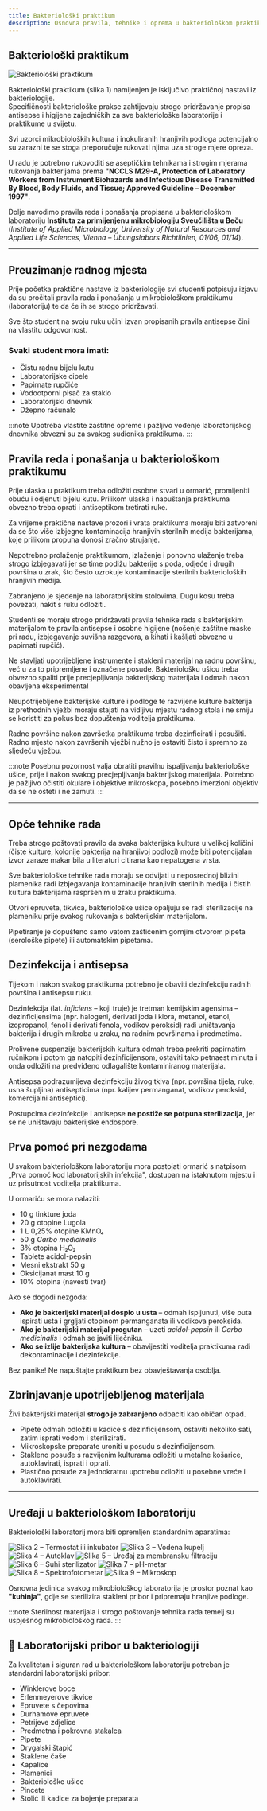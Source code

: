 ```yaml
---
title: Bakteriološki praktikum
description: Osnovna pravila, tehnike i oprema u bakteriološkom praktikumu
---
```


## Bakteriološki praktikum

<img src="/images/slika1.jpg" alt="Bakteriološki praktikum" className="hover-zoom" />

Bakteriološki praktikum (slika 1) namijenjen je isključivo praktičnoj nastavi iz bakteriologije.  
Specifičnosti bakteriološke prakse zahtijevaju strogo pridržavanje propisa antisepse i higijene zajedničkih za sve bakteriološke laboratorije i praktikume u svijetu.

Svi uzorci mikrobioloških kultura i inokuliranih hranjivih podloga potencijalno su zarazni te se stoga preporučuje rukovati njima uza stroge mjere opreza.

U radu je potrebno rukovoditi se aseptičkim tehnikama i strogim mjerama rukovanja bakterijama prema **"NCCLS M29-A, Protection of Laboratory Workers from Instrument Biohazards and Infectious Disease Transmitted By Blood, Body Fluids, and Tissue; Approved Guideline – December 1997"**.

Dolje navodimo pravila reda i ponašanja propisana u bakteriološkom laboratoriju **Instituta za primijenjenu mikrobiologiju Sveučilišta u Beču**  
(*Institute of Applied Microbiology, University of Natural Resources and Applied Life Sciences, Vienna – Übungslabors Richtlinien, 01/06, 01/14*).

---

## Preuzimanje radnog mjesta

Prije početka praktične nastave iz bakteriologije svi studenti potpisuju izjavu da su pročitali pravila rada i ponašanja u mikrobiološkom praktikumu (laboratoriju) te da će ih se strogo pridržavati.

Sve što student na svoju ruku učini izvan propisanih pravila antisepse čini na vlastitu odgovornost.

### Svaki student mora imati:

- Čistu radnu bijelu kutu  
- Laboratorijske cipele  
- Papirnate rupčiće  
- Vodootporni pisač za staklo  
- Laboratorijski dnevnik  
- Džepno računalo  

:::note
Upotreba vlastite zaštitne opreme i pažljivo vođenje laboratorijskog dnevnika obvezni su za svakog sudionika praktikuma.
:::

## Pravila reda i ponašanja u bakteriološkom praktikumu

Prije ulaska u praktikum treba odložiti osobne stvari u ormarić, promijeniti obuću i odjenuti bijelu kutu. Prilikom ulaska i napuštanja praktikuma obvezno treba oprati i antiseptikom tretirati ruke.

Za vrijeme praktične nastave prozori i vrata praktikuma moraju biti zatvoreni da se što više izbjegne kontaminacija hranjivih sterilnih medija bakterijama, koje prilikom propuha donosi zračno strujanje.

Nepotrebno prolaženje praktikumom, izlaženje i ponovno ulaženje treba strogo izbjegavati jer se time podižu bakterije s poda, odjeće i drugih površina u zrak, što često uzrokuje kontaminacije sterilnih bakterioloških hranjivih medija.

Zabranjeno je sjedenje na laboratorijskim stolovima. Dugu kosu treba povezati, nakit s ruku odložiti.

Studenti se moraju strogo pridržavati pravila tehnike rada s bakterijskim materijalom te pravila antisepse i osobne higijene (nošenje zaštitne maske pri radu, izbjegavanje suvišna razgovora, a kihati i kašljati obvezno u papirnati rupčić).

Ne stavljati upotrijebljene instrumente i stakleni materijal na radnu površinu, već u za to pripremljene i označene posude. Bakteriološku ušicu treba obvezno spaliti prije precjepljivanja bakterijskog materijala i odmah nakon obavljena eksperimenta!

Neupotrijebljene bakterijske kulture i podloge te razvijene kulture bakterija iz prethodnih vježbi moraju stajati na vidljivu mjestu radnog stola i ne smiju se koristiti za pokus bez dopuštenja voditelja praktikuma.

Radne površine nakon završetka praktikuma treba dezinficirati i posušiti. Radno mjesto nakon završenih vježbi nužno je ostaviti čisto i spremno za sljedeću vježbu.

:::note
Posebnu pozornost valja obratiti pravilnu ispaljivanju bakteriološke ušice, prije i nakon svakog precjepljivanja bakterijskog materijala. Potrebno je pažljivo očistiti okulare i objektive mikroskopa, posebno imerzioni objektiv da se ne ošteti i ne zamuti.
:::

---

## Opće tehnike rada

Treba strogo poštovati pravilo da svaka bakterijska kultura u velikoj količini (čiste kulture, kolonije bakterija na hranjivoj podlozi) može biti potencijalan izvor zaraze makar bila u literaturi citirana kao nepatogena vrsta.

Sve bakteriološke tehnike rada moraju se odvijati u neposrednoj blizini plamenika radi izbjegavanja kontaminacije hranjivih sterilnih medija i čistih kultura bakterijama raspršenim u zraku praktikuma.

Otvori epruveta, tikvica, bakteriološke ušice opaljuju se radi sterilizacije na plameniku prije svakog rukovanja s bakterijskim materijalom.

Pipetiranje je dopušteno samo vatom zaštićenim gornjim otvorom pipeta (serološke pipete) ili automatskim pipetama.

## Dezinfekcija i antisepsa

Tijekom i nakon svakog praktikuma potrebno je obaviti dezinfekciju radnih površina i antisepsu ruku. 

Dezinfekcija (lat. *inficiens* – koji truje) je tretman kemijskim agensima – dezinficijensima (npr. halogeni, derivati joda i klora, metanol, etanol, izopropanol, fenol i derivati fenola, vodikov peroksid) radi uništavanja bakterija i drugih mikroba u zraku, na radnim površinama i predmetima.

Prolivene suspenzije bakterijskih kultura odmah treba prekriti papirnatim ručnikom i potom ga natopiti dezinficijensom, ostaviti tako petnaest minuta i onda odložiti na predviđeno odlagalište kontaminiranog materijala.

Antisepsa podrazumijeva dezinfekciju živog tkiva (npr. površina tijela, ruke, usna šupljina) antisepticima (npr. kalijev permanganat, vodikov peroksid, komercijalni antiseptici).

Postupcima dezinfekcije i antisepse **ne postiže se potpuna sterilizacija**, jer se ne uništavaju bakterijske endospore.

## Prva pomoć pri nezgodama

U svakom bakteriološkom laboratoriju mora postojati ormarić s natpisom „Prva pomoć kod laboratorijskih infekcija", dostupan na istaknutom mjestu i uz prisutnost voditelja praktikuma.

U ormariću se mora nalaziti:

- 10 g tinkture joda
- 20 g otopine Lugola
- 1 L 0,25% otopine KMnO₄
- 50 g *Carbo medicinalis*
- 3% otopina H₂O₂
- Tablete acidol-pepsin
- Mesni ekstrakt 50 g
- Oksicijanat mast 10 g
- 10% otopina (navesti tvar)

Ako se dogodi nezgoda:

- **Ako je bakterijski materijal dospio u usta** – odmah ispljunuti, više puta ispirati usta i grgljati otopinom permanganata ili vodikova peroksida.
- **Ako je bakterijski materijal progutan** – uzeti *acidol-pepsin* ili *Carbo medicinalis* i odmah se javiti liječniku.
- **Ako se izlije bakterijska kultura** – obavijestiti voditelja praktikuma radi dekontaminacije i dezinfekcije.

Bez panike! Ne napuštajte praktikum bez obavještavanja osoblja.

## Zbrinjavanje upotrijebljenog materijala

Živi bakterijski materijal **strogo je zabranjeno** odbaciti kao običan otpad.

- Pipete odmah odložiti u kadice s dezinficijensom, ostaviti nekoliko sati, zatim isprati vodom i sterilizirati.
- Mikroskopske preparate uroniti u posudu s dezinficijensom.
- Stakleno posuđe s razvijenim kulturama odložiti u metalne košarice, autoklavirati, isprati i oprati.
- Plastično posuđe za jednokratnu upotrebu odložiti u posebne vreće i autoklavirati.

---

## Uređaji u bakteriološkom laboratoriju

Bakteriološki laboratorij mora biti opremljen standardnim aparatima:

<div className="image-grid">
  <img src="/images/slika2.jpg" alt="Slika 2 – Termostat ili inkubator" className="hover-zoom" />
  <img src="/images/slika3.jpg" alt="Slika 3 – Vodena kupelj" className="hover-zoom" />
  <img src="/images/slika4.jpg" alt="Slika 4 – Autoklav" className="hover-zoom" />
  <img src="/images/slika5.jpg" alt="Slika 5 – Uređaj za membransku filtraciju" className="hover-zoom" />
  <img src="/images/slika6.jpg" alt="Slika 6 – Suhi sterilizator" className="hover-zoom" />
  <img src="/images/slika7.jpg" alt="Slika 7 – pH-metar" className="hover-zoom" />
  <img src="/images/slika8.jpg" alt="Slika 8 – Spektrofotometar" className="hover-zoom" />
  <img src="/images/slika9.jpg" alt="Slika 9 – Mikroskop" className="hover-zoom" />
</div>

Osnovna jedinica svakog mikrobiološkog laboratorija je prostor poznat kao **"kuhinja"**, gdje se sterilizira stakleni pribor i pripremaju hranjive podloge.

:::note
Sterilnost materijala i strogo poštovanje tehnika rada temelj su uspješnog mikrobiološkog rada.
:::

## 🔬 Laboratorijski pribor u bakteriologiji

Za kvalitetan i siguran rad u bakteriološkom laboratoriju potreban je standardni laboratorijski pribor:

- Winklerove boce
- Erlenmeyerove tikvice
- Epruvete s čepovima
- Durhamove epruvete
- Petrijeve zdjelice
- Predmetna i pokrovna stakalca
- Pipete
- Drygalski štapić
- Staklene čaše
- Kapalice
- Plamenici
- Bakteriološke ušice
- Pincete
- Stolić ili kadice za bojenje preparata
